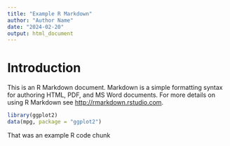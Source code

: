 ```yaml
---
title: "Example R Markdown"
author: "Author Name"
date: "2024-02-20"
output: html_document
---
```


# Introduction

This is an R Markdown document.
Markdown is a simple formatting syntax for authoring HTML, PDF, and MS Word documents.
For more details on using R Markdown see <http://rmarkdown.rstudio.com>.

```r
library(ggplot2)
data(mpg, package = "ggplot2")
```

That was an example R code chunk
